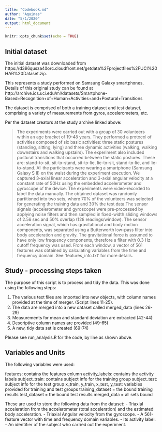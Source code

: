```yaml
---
title: "Codebook.md"
author: "Aquinas"
date: "5/1/2020"
output: html_document
---
```


```r
knitr::opts_chunk$set(echo = TRUE)
```

## Initial dataset

The initial dataset was downloaded from https://d396qusza40orc.cloudfront.net/getdata%2Fprojectfiles%2FUCI%20HAR%20Dataset.zip.

This represents a study performed on Samsung Galaxy smartphones. Details of this original study can be found at http://archive.ics.uci.edu/ml/datasets/Smartphone-Based+Recognition+of+Human+Activities+and+Postural+Transitions

The dataset is comprised of both a training dataset and test dataset, comprising a variety of measurements from gyros, accelerometers, etc. 

Per the dataset creators at the study archive linked above:

>The experiments were carried out with a group of 30 volunteers within an age bracket of 19-48 years. They performed a protocol of activities composed of six basic activities: three static postures (standing, sitting, lying) and three dynamic activities (walking, walking downstairs and walking upstairs). The experiment also included postural transitions that occurred between the static postures. These are: stand-to-sit, sit-to-stand, sit-to-lie, lie-to-sit, stand-to-lie, and lie-to-stand. All the participants were wearing a smartphone (Samsung Galaxy S II) on the waist during the experiment execution. We captured 3-axial linear acceleration and 3-axial angular velocity at a constant rate of 50Hz using the embedded accelerometer and gyroscope of the device. The experiments were video-recorded to label the data manually. The obtained dataset was randomly partitioned into two sets, where 70% of the volunteers was selected for generating the training data and 30% the test data.The sensor signals (accelerometer and gyroscope) were pre-processed by applying noise filters and then sampled in fixed-width sliding windows of 2.56 sec and 50% overlap (128 readings/window). The sensor acceleration signal, which has gravitational and body motion components, was separated using a Butterworth low-pass filter into body acceleration and gravity. The gravitational force is assumed to have only low frequency components, therefore a filter with 0.3 Hz cutoff frequency was used. From each window, a vector of 561 features was obtained by calculating variables from the time and frequency domain. See 'features_info.txt' for more details.


## Study - processing steps taken

The purpose of this script is to process and tidy the data. This was done using the following steps:

1. The various text files are imported into new objects, with column names provided at the time of merger. (Script lines 11-25).
2. The data are merged into a new dataset called merged_data (lines 26-29)
3. Measurements for mean and standard deviation are extracted (42-44)
4. Descriptive column names are provided (49-65)
5. A new, tidy data set is created (69-74)

Please see run_analysis.R for the code, by line as shown above.

## Variables and Units
The following variables were used:

features:  contains the features column
activity_labels: contains the activity labels
subject_train: contains subject info for the training group
subject_test: subject info for the test group
x_train, y_train, x_test, y_test: variables provided for training and test groups
training_dataset = the bound training results
test_dataset = the bound test results
merged_data = all sets bound

These are used to store the following data from the dataset:
- Triaxial acceleration from the accelerometer (total acceleration) and the estimated body acceleration.
- Triaxial Angular velocity from the gyroscope. 
- A 561-feature vector with time and frequency domain variables. 
- Its activity label. 
- An identifier of the subject who carried out the experiment.


